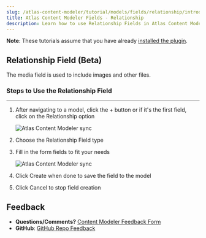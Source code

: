 ```yaml
---
slug: /atlas-content-modeler/tutorial/models/fields/relationship/introduction
title: Atlas Content Modeler Fields - Relationship
description: Learn how to use Relationship Fields in Atlas Content Modeler.
---
```


**Note**: These tutorials assume that you have already [installed the plugin](../../../../introduction.mdx).

## Relationship Field (Beta)

The media field is used to include images and other files.

### Steps to Use the Relationship Field

---

1. After navigating to a model, click the + button or if it's the first field, click on the Relationship option

   ![Atlas Content Modeler sync](../../../../images/field_options.png)

1. Choose the Relationship Field type

1. Fill in the form fields to fit your needs

   ![Atlas Content Modeler sync](../../../../images/relationships_cardinality.png)

1. Click Create when done to save the field to the model

1. Click Cancel to stop field creation

## Feedback

- **Questions/Comments?** [Content Modeler Feedback Form](https://docs.google.com/forms/d/e/1FAIpQLScc2VN-GRSJMz8zVgJLL6kiX3VeV2jkSDnmU1gnuNElEHCEVQ/viewform)
- **GitHub**: [GitHub Repo Feedback](https://github.com/wpengine/atlas-content-modeler/issues/new/choose)
